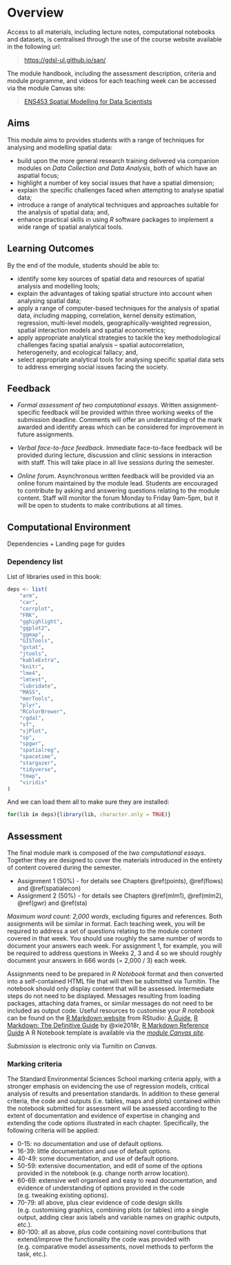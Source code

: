# Overview {#overview}

Access to all materials, including lecture notes, computational notebooks and datasets, is centralised through the use of the course website available in the following url:

> [https://gdsl-ul.github.io/san/](https://gdsl-ul.github.io/san/)

The module handbook, including the assessment description, criteria and module programme, and videos for each teaching week can be accessed via the module Canvas site:

> [ENS453 Spatial Modelling for Data Scientists](https://liverpool.instructure.com)

## Aims

This module aims to provides students with a range of techniques for analysing and modelling spatial data:

* build upon the more general research training delivered via companion modules on *Data Collection and Data Analysis*, both of which have an aspatial focus;
* highlight a number of key social issues that have a spatial dimension;
* explain the specific challenges faced when attempting to analyse spatial data;
* introduce a range of analytical techniques and approaches suitable for the analysis of spatial data; and,
* enhance practical skills in using *R* software packages to implement a wide range of spatial analytical tools.

## Learning Outcomes

By the end of the module, students should be able to:

* identify some key sources of spatial data and resources of spatial analysis and modelling tools;
* explain the advantages of taking spatial structure into account when analysing spatial data;
* apply a range of computer-based techniques for the analysis of spatial data, including mapping, correlation, kernel density estimation, regression, multi-level models, geographically-weighted regression, spatial interaction models and spatial econometrics;
* apply appropriate analytical strategies to tackle the key methodological challenges facing spatial analysis – spatial autocorrelation, heterogeneity, and ecological fallacy; and, 
* select appropriate analytical tools for analysing specific spatial data sets to address emerging social issues facing the society.

## Feedback

* *Formal assessment of two computational essays*. Written assignment-specific feedback will be provided within three working weeks of the submission deadline. Comments will offer an understanding of the mark awarded and identify areas which can be considered for improvement in future assignments.

* *Verbal face-to-face feedback*. Immediate face-to-face feedback will be provided during lecture, discussion and clinic sessions in interaction with staff. This will take place in all live sessions during the semester.

* *Online forum*. Asynchronous written feedback will be provided via an online forum maintained by the module lead. Students are encouraged to contribute by asking and answering questions relating to the module content. Staff will monitor the forum Monday to Friday 9am-5pm, but it will be open to students to make contributions at all times.

## Computational Environment

Dependencies + Landing page for guides

### Dependency list

List of libraries used in this book:

```r
deps <- list(
    "arm",
    "car",
    "corrplot",
    "FRK",
    "gghighlight",
    "ggplot2",
    "ggmap",
    "GISTools",
    "gstat",
    "jtools",
    "kableExtra",
    "knitr",
    "lme4",
    "lmtest",
    "lubridate",
    "MASS",
    "merTools",
    "plyr",
    "RColorBrewer",
    "rgdal",
    "sf",
    "sjPlot",
    "sp",
    "spgwr",
    "spatialreg",
    "spacetime",
    "stargazer",
    "tidyverse",
    "tmap",
    "viridis"
)
```

And we can load them all to make sure they are installed:

```r
for(lib in deps){library(lib, character.only = TRUE)}
```

## Assessment

The final module mark is composed of the *two computational essays*. Together they are designed to cover the materials introduced in the entirety of content covered during the semester.

* Assignment 1 (50%) - for details see Chapters \@ref(points), \@ref(flows) and \@ref(spatialecon)
* Assignment 2 (50%) - for details see Chapters \@ref(mlm1), \@ref(mlm2), \@ref(gwr) and \@ref(sta)

*Maximum word count: 2,000 words*, excluding figures and references. Both assignments will be similar in format. Each teaching week, you will be required to address a set of questions relating to the module content covered in that week. You should use roughly the same number of words to document your answers each week. For assignment 1, for example, you will be required to address questions in Weeks 2, 3 and 4 so we should roughly document your answers in 666 words (= 2,000 / 3) each week.

Assignments need to be prepared in *R Notebook* format and then converted into
a self-contained HTML file that will then be submitted via Turnitin.
The notebook should only display content that will be assessed. 
Intermediate steps do not need to be displayed. 
Messages resulting from loading packages, attaching data frames, or similar messages do not need to be included as output code.
Useful resources to customise your *R notebook* can be found on the [R Markdown website](https://rmarkdown.rstudio.com) from RStudio: [A Guide](https://rmarkdown.rstudio.com/lesson-1.html),
[R Markdown: The Definitive Guide](https://bookdown.org/yihui/rmarkdown/) by @xie2018r, [R Markdown Reference Guide](https://rstudio.com/wp-content/uploads/2015/03/rmarkdown-reference.pdf?_ga=2.199646894.1496049738.1611760832-141828105.1610798362)
A R Notebook template is available via the [*module Canvas site*](https://liverpool.instructure.com).

*Submission* is electronic only via Turnitin on *Canvas*.

### Marking criteria

The Standard Environmental Sciences School marking criteria apply, with a stronger emphasis on evidencing the use of regression models, critical analysis of results and presentation standards. In addition to these general criteria, the code and outputs (i.e. tables, maps and plots) contained within the notebook submitted for assessment will be assessed according to the extent of documentation and evidence of expertise in changing and extending the code options illustrated in each chapter. Specifically, the following criteria will be applied:

* 0-15: no documentation and use of default options.
* 16-39: little documentation and use of default options.
* 40-49: some documentation, and use of default options.
* 50-59: extensive documentation, and edit of some of the options provided in the notebook (e.g. change north arrow location).
* 60-69: extensive well organised and easy to read documentation, and evidence of understanding of options provided in the code (e.g. tweaking existing options).
* 70-79: all above, plus clear evidence of code design skills (e.g. customising graphics, combining plots (or tables) into a single output, adding clear axis labels and variable names on graphic outputs, etc.).
* 80-100: all as above, plus code containing novel contributions that extend/improve the functionality the code was provided with (e.g. comparative model assessments, novel methods to perform the task, etc.).



